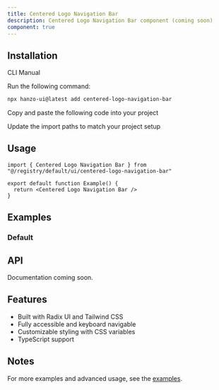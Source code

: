 ```yaml
---
title: Centered Logo Navigation Bar
description: Centered Logo Navigation Bar component (coming soon)
component: true
---
```


<ComponentPreview name="centered-logo-navigation-bar-demo" />

## Installation

<Tabs defaultValue="cli">

<TabsList>
  <TabsTrigger value="cli">CLI</TabsTrigger>
  <TabsTrigger value="manual">Manual</TabsTrigger>
</TabsList>

<TabsContent value="cli">

<Steps>

<Step>Run the following command:</Step>

```bash
npx hanzo-ui@latest add centered-logo-navigation-bar
```

</Steps>

</TabsContent>

<TabsContent value="manual">

<Steps>

<Step>Copy and paste the following code into your project</Step>

<ComponentSource name="centered-logo-navigation-bar" />

<Step>Update the import paths to match your project setup</Step>

</Steps>

</TabsContent>

</Tabs>

## Usage

```tsx
import { Centered Logo Navigation Bar } from "@/registry/default/ui/centered-logo-navigation-bar"

export default function Example() {
  return <Centered Logo Navigation Bar />
}
```

## Examples

### Default

<ComponentPreview name="centered-logo-navigation-bar-demo" />

## API

Documentation coming soon.

## Features

- Built with Radix UI and Tailwind CSS
- Fully accessible and keyboard navigable  
- Customizable styling with CSS variables
- TypeScript support

## Notes

For more examples and advanced usage, see the [examples](/examples).
